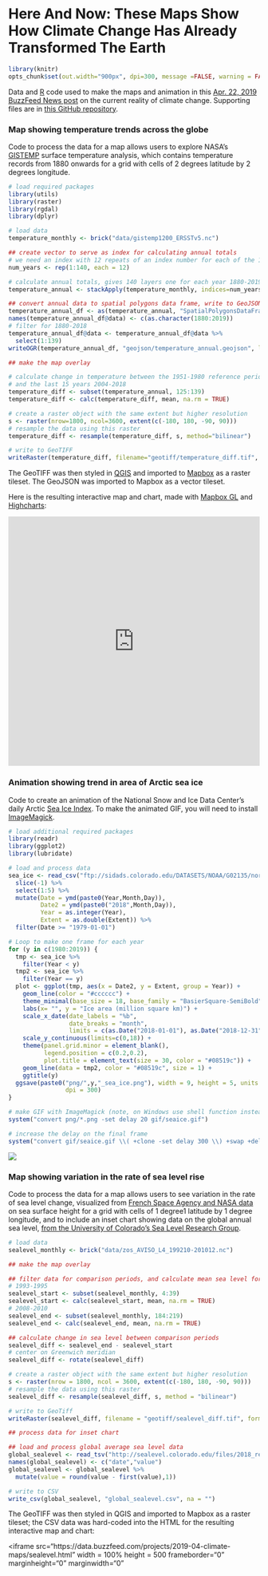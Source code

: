 
# Here And Now: These Maps Show How Climate Change Has Already Transformed The Earth

```r
library(knitr)
opts_chunk$set(out.width="900px", dpi=300, message =FALSE, warning = FALSE)
```

Data and [R](https://www.r-project.org/) code used to make the maps and animation in this [Apr. 22, 2019 BuzzFeed News post](https://www.buzzfeednews.com/article/peteraldhous/climate-change-maps-ice-sea-level-rise) on the current reality of climate change. Supporting files are in [this GitHub repository](https://github.com/BuzzFeedNews/2019-04-climate-change).

### Map showing temperature trends across the globe

Code to process the data for a map allows users to explore NASA's [GISTEMP](https://data.giss.nasa.gov/gistemp/) surface temperature analysis, which contains temperature records from 1880 onwards for a grid with cells of 2 degrees latitude by 2 degrees longitude.

```r
# load required packages
library(utils)
library(raster)
library(rgdal)
library(dplyr)

# load data 
temperature_monthly <- brick("data/gistemp1200_ERSSTv5.nc")

## create vector to serve as index for calculating annual totals
# we need an index with 12 repeats of an index number for each of the 140 years in the data
num_years <- rep(1:140, each = 12) 

# calculate annual totals, gives 140 layers one for each year 1880-2019 in the data
temperature_annual <- stackApply(temperature_monthly, indices=num_years, fun=mean)

## convert annual data to spatial polygons data frame, write to GeoJSON
temperature_annual_df <- as(temperature_annual, "SpatialPolygonsDataFrame")
names(temperature_annual_df@data) <- c(as.character(1880:2019))
# filter for 1880-2018
temperature_annual_df@data <- temperature_annual_df@data %>%
  select(1:139)
writeOGR(temperature_annual_df, "geojson/temperature_annual.geojson", layer="temperature", driver="GeoJSON")

## make the map overlay

# calculate change in temperature between the 1951-1980 reference period in the GISTEMP analysis
# and the last 15 years 2004-2018
temperature_diff <- subset(temperature_annual, 125:139)
temperature_diff <- calc(temperature_diff, mean, na.rm = TRUE) 

# create a raster object with the same extent but higher resolution
s <- raster(nrow=1800, ncol=3600, extent(c(-180, 180, -90, 90))) 
# resample the data using this raster
temperature_diff <- resample(temperature_diff, s, method="bilinear") 

# write to GeoTIFF
writeRaster(temperature_diff, filename="geotiff/temperature_diff.tif", format = "GTiff", overwrite = TRUE)
```

The GeoTIFF was then styled in [QGIS](https://qgis.org/en/site/) and imported to [Mapbox](https://www.mapbox.com/) as a raster tileset. The GeoJSON was imported to Mapbox as a vector tileset.

Here is the resulting interactive map and chart, made with [Mapbox GL](https://docs.mapbox.com/mapbox-gl-js/api/) and [Highcharts](https://www.highcharts.com/):

<iframe src="https://data.buzzfeed.com/projects/2019-04-climate-maps/temperature.html" width = 100% height = 500 frameborder="0" marginheight="0" marginwidth="0"></iframe>

### Animation showing trend in area of Arctic sea ice

Code to create an animation of the National Snow and Ice Data Center's daily Arctic [Sea Ice Index](https://nsidc.org/data/seaice_index). To make the animated GIF, you will need to install [ImageMagick](https://www.imagemagick.org/script/index.php).

```r
# load additional required packages
library(readr)
library(ggplot2)
library(lubridate)

# load and process data
sea_ice <- read_csv("ftp://sidads.colorado.edu/DATASETS/NOAA/G02135/north/daily/data/N_seaice_extent_daily_v3.0.csv") %>%
  slice(-1) %>%
  select(1:5) %>%
  mutate(Date = ymd(paste0(Year,Month,Day)),
         Date2 = ymd(paste0("2018",Month,Day)),
         Year = as.integer(Year),
         Extent = as.double(Extent)) %>%
  filter(Date >= "1979-01-01")

# Loop to make one frame for each year
for (y in c(1980:2019)) {
  tmp <- sea_ice %>%
    filter(Year < y)
  tmp2 <- sea_ice %>%
    filter(Year == y)
  plot <- ggplot(tmp, aes(x = Date2, y = Extent, group = Year)) +
    geom_line(color = "#cccccc") +
    theme_minimal(base_size = 18, base_family = "BasierSquare-SemiBold") +
    labs(x= "", y = "Ice area (million square km)") +
    scale_x_date(date_labels = "%b",
                 date_breaks = "month",
                 limits = c(as.Date("2018-01-01"), as.Date("2018-12-31"))) +
    scale_y_continuous(limits=c(0,18)) +
    theme(panel.grid.minor = element_blank(),
          legend.position = c(0.2,0.2),
          plot.title = element_text(size = 30, color = "#08519c")) +
    geom_line(data = tmp2, color = "#08519c", size = 1) + 
    ggtitle(y)
  ggsave(paste0("png/",y,"_sea_ice.png"), width = 9, height = 5, units = "in",
                dpi = 300)
}

# make GIF with ImageMagick (note, on Windows use shell function instead of system)
system("convert png/*.png -set delay 20 gif/seaice.gif")

# increase the delay on the final frame
system("convert gif/seaice.gif \\( +clone -set delay 300 \\) +swap +delete  gif/seaice.gif")
```

<img src = "gif/seaice.gif">

### Map showing variation in the rate of sea level rise

Code to process the data for a map allows users to see variation in the rate of sea level change, visualized from [French Space Agency and NASA data](https://podaac.jpl.nasa.gov/dataset/AVISO_L4_DYN_TOPO_1DEG_1MO) on sea surface height for a grid with cells of 1 degree1 latitude by 1 degree longitude, and to include an inset chart showing data on the global annual sea level, [from the University of Colorado's Sea Level Research Group](http://sealevel.colorado.edu/).


```r
# load data
sealevel_monthly <- brick("data/zos_AVISO_L4_199210-201012.nc")

## make the map overlay

## filter data for comparison periods, and calculate mean sea level for each 
# 1993-1995
sealevel_start <- subset(sealevel_monthly, 4:39)
sealevel_start <- calc(sealevel_start, mean, na.rm = TRUE) 
# 2008-2010
sealevel_end <- subset(sealevel_monthly, 184:219) 
sealevel_end <- calc(sealevel_end, mean, na.rm = TRUE) 

## calculate change in sea level between comparison periods
sealevel_diff <- sealevel_end - sealevel_start
# center on Greenwich meridian
sealevel_diff <- rotate(sealevel_diff)

# create a raster object with the same extent but higher resolution
s <- raster(nrow = 1800, ncol = 3600, extent(c(-180, 180, -90, 90))) 
# resample the data using this raster
sealevel_diff <- resample(sealevel_diff, s, method = "bilinear") 

# write to GeoTiff
writeRaster(sealevel_diff, filename = "geotiff/sealevel_diff.tif", format = "GTiff", overwrite = TRUE)

## process data for inset chart

## load and process global average sea level data 
global_sealevel <- read_tsv("http://sealevel.colorado.edu/files/2018_rel1/sl_ns_global.txt")
names(global_sealevel) <- c("date","value")
global_sealevel <- global_sealevel %>%
  mutate(value = round(value - first(value),1))

# write to CSV
write_csv(global_sealevel, "global_sealevel.csv", na = "")
```

The GeoTIFF was then styled in QGIS and imported to Mapbox as a raster tileset; the CSV data was hard-coded into the HTML for the resulting interactive map and chart:

<iframe src="https://data.buzzfeed.com/projects/2019-04-climate-maps/sealevel.html" width = 100% height = 500 frameborder="0" marginheight="0" marginwidth="0"</iframe>

